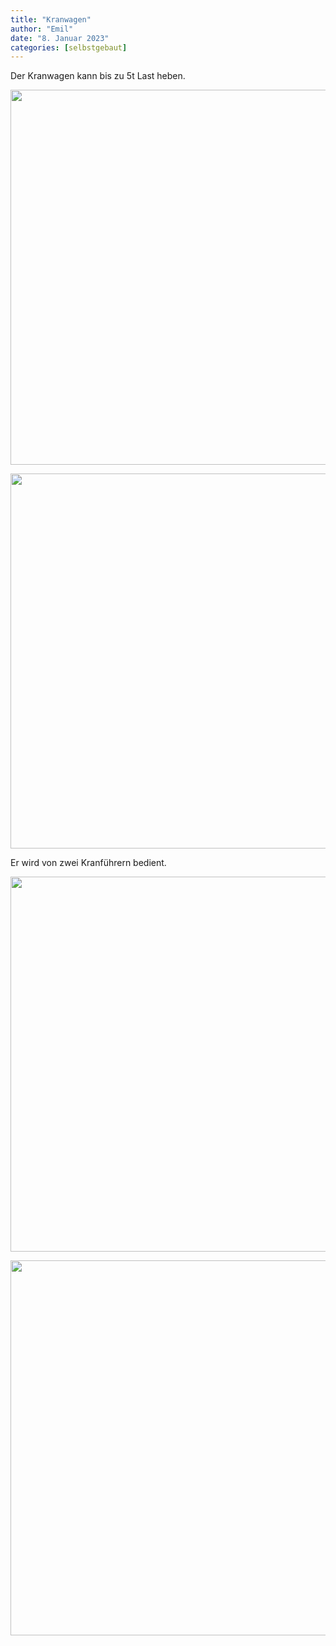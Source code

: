 ```yaml
---
title: "Kranwagen"
author: "Emil"
date: "8. Januar 2023"
categories: [selbstgebaut]
---
```


Der Kranwagen kann bis zu 5t Last heben.

![](IMG_3313%20Small.png){width="600"}

![](IMG_3314%20Small.png){width="600"}

Er wird von zwei Kranführern bedient.

![](IMG_3316%20Small.png){width="600"}

![](IMG_3324%20Small.png){width="600"}
